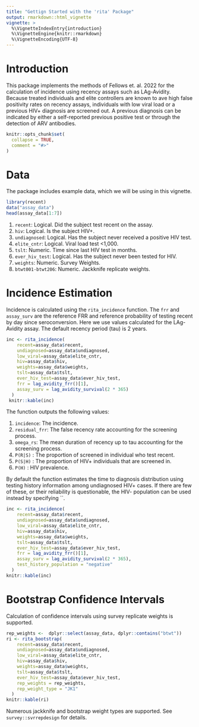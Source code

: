 ```yaml
---
title: "Gettign Started with the 'rita' Package"
output: rmarkdown::html_vignette
vignette: >
  %\VignetteIndexEntry{introduction}
  %\VignetteEngine{knitr::rmarkdown}
  %\VignetteEncoding{UTF-8}
---
```


# Introduction

This package implements the methods of Fellows et. al. 2022 for the calculation of incidence using recency assays such as LAg-Avidity. Because treated individuals and elite controllers are known to ave high false positivity rates on recency assays, individuals with low viral load or a previous HIV+ diagnosis are screened out. A previous diagnosis can be indicated by either a self-reported previous positive test or through the detection of ARV antibodies.

```r
knitr::opts_chunk$set(
  collapse = TRUE,
  comment = "#>"
)
```


# Data

The package includes example data, which we will be using in this vignette. 

```r
library(recent)
data("assay_data")
head(assay_data[1:7])
```

1. `recent`: Logical. Did the subject test recent on the assay.
2. `hiv`: Logical. Is the subject HIV+.
3. `undiagnosed`: Logical. Has the subject never received a positive HIV test.
4. `elite_cntr`: Logical. Viral load test <1,000.
5. `tslt`: Numeric. Time since last HIV test in months.
6. `ever_hiv_test`: Logical. Has the subject never been tested for HIV.
7. `weights`: Numeric. Survey Weights.
8. `btwt001-btwt206`: Numeric. Jackknife replicate weights.

# Incidence Estimation

Incidence is calculated using the `rita_incidence` function. The `frr` and `assay_surv` are the reference FRR and reference probability of testing recent by day since seroconversion. Here we use values calculated for the LAg-Avidity assay. The default recency period (tau) is 2 years.

```r
inc <- rita_incidence(
    recent=assay_data$recent,
    undiagnosed=assay_data$undiagnosed,
    low_viral=assay_data$elite_cntr,
    hiv=assay_data$hiv,
    weights=assay_data$weights,
    tslt=assay_data$tslt,
    ever_hiv_test=assay_data$ever_hiv_test,
    frr = lag_avidity_frr()[1],
    assay_surv = lag_avidity_survival(2 * 365)
  )
 knitr::kable(inc)
```

The function outputs the following values:

1. `incidence`: The incidence.
2. `residual_frr`: The false recency rate accounting for the screening process.
3. `omega_rs`: The mean duration of recency up to tau accounting for the screening process.
4. `P(R|S)` : The proportion of screened in individual who test recent.
5. `P(S|H)` : The proportion of HIV+ individuals that are screened in.
6. `P(H)` : HIV prevalence.


By default the function estimates the time to diagnosis distribution using testing history information among undiagnosed HIV+ cases. If there are few of these, or their reliability is questionable, the HIV- population can be used instead by specifying ``.

```r
inc <- rita_incidence(
    recent=assay_data$recent,
    undiagnosed=assay_data$undiagnosed,
    low_viral=assay_data$elite_cntr,
    hiv=assay_data$hiv,
    weights=assay_data$weights,
    tslt=assay_data$tslt,
    ever_hiv_test=assay_data$ever_hiv_test,
    frr = lag_avidity_frr()[1],
    assay_surv = lag_avidity_survival(2 * 365),
    test_history_population = "negative"
  )
knitr::kable(inc)
```

# Bootstrap Confidence Intervals

Calculation of confidence intervals using survey replicate weights is supported. 

```r
rep_weights <-  dplyr::select(assay_data, dplyr::contains("btwt"))
ri <- rita_bootstrap(
    recent=assay_data$recent,
    undiagnosed=assay_data$undiagnosed,
    low_viral=assay_data$elite_cntr,
    hiv=assay_data$hiv,
    weights=assay_data$weights,
    tslt=assay_data$tslt,
    ever_hiv_test=assay_data$ever_hiv_test,
    rep_weights = rep_weights,
    rep_weight_type = "JK1"
  )
knitr::kable(ri)
```

Numerous jackknife and bootstrap weight types are supported. See `survey::svrrepdesign` for details.

